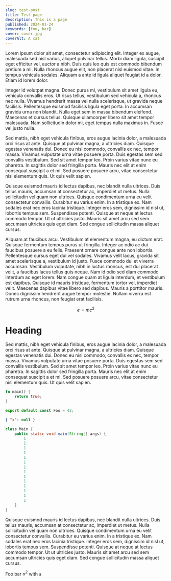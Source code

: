 ```yaml
---
slug: test-post
title: Test page
description: This is a page
published: 2024-01-24
keywords: [foo, bar]
cover: cover.jpg
coverAlt: A cat
---
```


Lorem ipsum dolor sit amet, consectetur adipiscing elit. Integer ex augue, malesuada sed nisl varius, aliquet pulvinar tellus. Morbi diam ligula, suscipit eget efficitur vel, auctor a nibh. Duis quis leo quis est commodo bibendum pretium a mi. Nulla rhoncus augue elit, non placerat nisl euismod vitae. In tempus vehicula sodales. Aliquam a ante id ligula aliquet feugiat id a dolor. Etiam id lorem dolor.

Integer id volutpat magna. Donec purus mi, vestibulum sit amet ligula eu, vehicula convallis eros. Ut risus tellus, vestibulum sed vehicula a, rhoncus nec nulla. Vivamus hendrerit massa vel nulla scelerisque, ut gravida neque facilisis. Pellentesque euismod facilisis ligula eget porta. In accumsan gravida urna non blandit. Nulla eget sem in massa bibendum eleifend. Maecenas et cursus tellus. Quisque ullamcorper libero sit amet tempor malesuada. Nam sollicitudin dolor mi, eget tempus nulla maximus in. Fusce vel justo nulla.

Sed mattis, nibh eget vehicula finibus, eros augue lacinia dolor, a malesuada orci risus at ante. Quisque at pulvinar magna, a ultricies diam. Quisque egestas venenatis dui. Donec eu nisl commodo, convallis ex nec, tempor massa. Vivamus vulputate urna vitae posuere porta. Duis egestas sem sed convallis vestibulum. Sed sit amet tempor leo. Proin varius vitae nunc eu pharetra. In sagittis dolor sed fringilla porta. Mauris nec elit at enim consequat suscipit a et mi. Sed posuere posuere arcu, vitae consectetur nisl elementum quis. Ut quis velit sapien.

Quisque euismod mauris id lectus dapibus, nec blandit nulla ultrices. Duis tellus mauris, accumsan at consectetur ac, imperdiet ut metus. Nulla sollicitudin vel quam non ultrices. Quisque condimentum urna eu velit consectetur convallis. Curabitur eu varius enim. In a tristique ex. Nam sodales erat nec eros lacinia tristique. Integer eros sem, dignissim id nisl ut, lobortis tempus sem. Suspendisse potenti. Quisque at neque at lectus commodo tempor. Ut ut ultricies justo. Mauris sit amet arcu sed sem accumsan ultricies quis eget diam. Sed congue sollicitudin massa aliquet cursus.

Aliquam at faucibus arcu. Vestibulum at elementum magna, eu dictum erat. Quisque fermentum tempus purus ut fringilla. Integer ac odio ac dui faucibus posuere a eu felis. Praesent ornare congue ante non lobortis. Pellentesque cursus eget dui vel sodales. Vivamus velit lacus, gravida sit amet scelerisque a, vestibulum id justo. Fusce commodo dui et viverra accumsan. Vestibulum vulputate, nibh in luctus rhoncus, est dui placerat velit, a faucibus lacus tellus quis neque. Nam id odio sed diam commodo interdum ac eget lorem. Nam congue quam at ligula interdum, et vestibulum est dapibus. Quisque id mauris tristique, fermentum tortor vel, imperdiet velit. Maecenas dapibus vitae libero sed dapibus. Mauris a porttitor mauris. Donec dignissim hendrerit augue tempor molestie. Nullam viverra est rutrum urna rhoncus, non feugiat erat facilisis.

$$
e = mc^2
$$

# Heading

Sed mattis, nibh eget vehicula finibus, eros augue lacinia dolor, a malesuada orci risus at ante. Quisque at pulvinar magna, a ultricies diam. Quisque egestas venenatis dui. Donec eu nisl commodo, convallis ex nec, tempor massa. Vivamus vulputate urna vitae posuere porta. Duis egestas sem sed convallis vestibulum. Sed sit amet tempor leo. Proin varius vitae nunc eu pharetra. In sagittis dolor sed fringilla porta. Mauris nec elit at enim consequat suscipit a et mi. Sed posuere posuere arcu, vitae consectetur nisl elementum quis. Ut quis velit sapien.

```rust {2}
fn main() {
    return true;
}
```

```javascript
export default const Foo = 42;
```

```json
{ "x": null }
```

```java caption='This is some code' {3-5}
class Main {
    public static void main(String[] args) {
        1
        1
        1
        1
        1
        1
        1
        1
        1
        1
        1
        1
        1
        1
    }
}
```

Quisque euismod mauris id lectus dapibus, nec blandit nulla ultrices. Duis tellus mauris, accumsan at consectetur ac, imperdiet ut metus. Nulla sollicitudin vel quam non ultrices. Quisque condimentum urna eu velit consectetur convallis. Curabitur eu varius enim. In a tristique ex. Nam sodales erat nec eros lacinia tristique. Integer eros sem, dignissim id nisl ut, lobortis tempus sem. Suspendisse potenti. Quisque at neque at lectus commodo tempor. Ut ut ultricies justo. Mauris sit amet arcu sed sem accumsan ultricies quis eget diam. Sed congue sollicitudin massa aliquet cursus.

Foo bar $a^2$ with `a`
